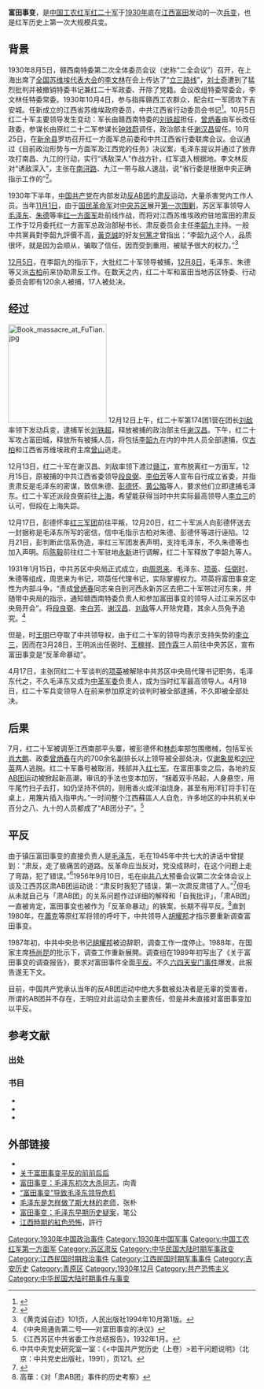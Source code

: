 '''富田事变'''，是[[中国工农红军|中国工农红军]][[红二十军|红二十军]]于[[1930年|1930年]]底在[[江西|江西]][[富田镇|富田]]发动的一次[[兵变|兵变]]，也是红军历史上第一次大规模兵变。

==背景==
1930年8月5日，赣西南特委第二次全体委员会议（史称“二全会议”）召开，在上海出席了[[全国苏维埃代表大会|全国苏维埃代表大会]]的[[李文林|李文林]]在会上传达了“[[立三路线|立三路线]]”，[[刘士奇|刘士奇]]遭到了猛烈批判并被撤销特委书记兼红二十军政委、开除了党籍。会议改组特委常委会，李文林任特委常委。1930年10月4日，参与指挥赣西工农群众，配合红一军团攻下吉安城。任新成立的江西省苏维埃政府委员，中共江西省行动委员会书记<ref>{{Cite book|title=红军人物志|last=王健英著|first=|publisher=北京：[[解放军出版社|解放军出版社]]|year=1988.11|isbn=7-5065-0446-4|location=|pages=249}}</ref>。10月5日红二十军主要领导发生变动：军长由赣西南特委的[[刘铁超|刘铁超]]担任，[[曾炳春|曾炳春]]由军长改任政委，参谋长由原红二十二军参谋长[[钟效蔚|钟效蔚]]调任，政治部主任[[谢汉昌|谢汉昌]]留任。10月25日，在[[新余县|新余县]]罗坊召开红一方面军总前委和中共江西省行委联席会议。会议通过《目前政治形势与一方面军及江西党的任务》决议案，毛泽东提议并通过了放弃攻打南昌、九江的行动，实行“诱敌深人”作战方针，红军退入根据地。李文林反对“诱敌深入”，主张在[[南浔路|南浔路]]、九江一带与敌人速战，说“省行委是根据中央正确指示工作的”<ref name=as>{{Cite book|title=江西省志人物志|last=《江西省志人物志》编纂委员会编|first=|publisher=北京：[[方志出版社|方志出版社]]|year=2007.12|isbn=978-7-80238-228-2|location=|pages=466-467}}</ref>。

1930年下半年，[[中国共产党|中国共产党]]在内部发动[[反AB团|反AB团]]的[[肃反|肃反]]运动，大量杀害党内工作人员。当年[[11月1日|11月1日]]，由于[[国民革命军|国民革命军]]对[[中央苏区|中央苏区]]展开[[中国共产党第一次反围剿战争|第一次围剿]]，苏区军事领导人[[毛泽东|毛泽东]]、[[朱德|朱德]]等率[[红一方面军|红一方面军]]赴前线作战，而将对江西苏维埃政府驻地富田的肃反工作于12月委托红一方面军总政治部秘书长、肃反委员会主任[[李韶九|李韶九]]主持。一般中共黨員對李韶九評價不高，[[黃克誠|黃克誠]]的好友[[何篤才|何篤才]]曾指出：“李韶九这个人，品质很坏，就是因为会顺从，骗取了信任，因而受到重用，被赋予很大的权力。”<ref>《黄克诚自述》101页，人民出版社1994年10月第1版。</ref>

[[12月5日|12月5日]]，在李韶九的指示下，大批红二十军领导被捕，[[12月8日|12月8日]]，毛泽东、朱德等又派[[古柏_(人名)|古柏]]前来协助肃反工作。在数天之内，红二十军和富田当地苏区特委、行动委员会即有120余人被捕，17人被处决。

==经过==
[[File:Book_massacre_at_FuTian.jpg|200px]]
12月12日上午，红二十军第174团1营在团长[[刘敌|刘敌]]率领下发动兵变，逮捕军长[[刘铁超|刘铁超]]，释放被捕的政治部主任[[谢汉昌|谢汉昌]]。下午，红二十军攻占富田城，释放所有被捕人员，将包括[[李韶九|李韶九]]在内的中共人员全部逮捕，仅[[古柏|古柏]]和江西省苏维埃政府主席[[曾山|曾山]]逃走。

12月13日，红二十军在谢汉昌、刘敌率领下渡过[[赣江|赣江]]，宣布脱离红一方面军，12月15日，原被捕的中共江西省委领导[[段良弼|段良弼]]、[[李伯芳|李伯芳]]等人宣布自行成立省委，并指责肃反是毛泽东的密谋，致信朱德、[[彭德怀|彭德怀]]、[[黄公略|黄公略]]等人，要求他们立即逮捕毛泽东。红二十军还派段良弼前往[[上海|上海]]，希望能获得当时中共实际最高领导人[[李立三|李立三]]的认可，但段在上海失踪。

12月17日，彭德怀率[[红三军团|红三军团]]前往平叛，12月20日，红二十军派人向彭德怀送去一封据称是毛泽东所写的密信，信中毛指示古柏对朱德、彭德怀等进行诬陷。12月21日，彭判断此信系伪造，率红三军团发表声明，支持毛泽东，不久朱德等也加入声明。后[[陈毅|陈毅]]前往红二十军驻地[[永新|永新]]进行调解，红二十军释放了李韶九等人。

1931年1月15日，中共苏区中央局正式成立，由[[周恩来|周恩来]]、毛泽东、[[项英|项英]]、[[任弼时|任弼时]]、朱德等组成，周恩来为书记，项英任代理书记，实际掌握权力。项英将富田事变定性为内部斗争，“责成[[曾炳春|曾炳春]]同志亲自到河西永新苏区去把二十军带过河东来，并随带中央局的指示，通知赣西南特委负责人和参加富田事变的领导人过江来苏区中央局开会”。将[[段良弼|段良弼]]、[[李白芳|李白芳]]、[[谢汉昌|谢汉昌]]、[[刘敌|刘敌]]等人开除党籍，其余人员免予追究。<ref>《中央局通告第二号——对富田事变的决议》</ref>

但是，时[[王明|王明]]已夺取了中共领导权，由于红二十军的领导均表示支持失势的[[李立三|李立三]]，因而在3月28日，王明派出任弼时、[[王稼祥|王稼祥]]、[[顾作霖|顾作霖]]三人前往中央苏区，宣布富田事变是“反革命暴动”。

4月17日，主张同红二十军谈判的[[项英|项英]]被解除中共苏区中央局代理书记职务，毛泽东代之，不久毛泽东又成为[[中革军委|中革军委]]负责人，成为当时红军最高领导人。4月18日，红二十军兵变领导人在前来参加原定的谈判时被全部逮捕，不久即被全部处决。

== 后果 ==
7月，红二十军被调至江西南部平头寨，被彭德怀和[[林彪|林彪]]率部包围缴械，包括军长[[肖大鹏|肖大鹏]]、政委[[曾炳春|曾炳春]]在内的700余名副排长以上领导被全部处决，仅[[谢象晃|谢象晃]]和[[刘守英|刘守英]]两人逃脱。红二十军番号被取消，残部并入[[红七军|红七军]]。在富田事变之后，各地的反[[AB团|AB团]]运动被掀起新高潮，审讯的手法也变本加厉，“捆着双手吊起，人身悬空，用牛尾竹扫子去打，如仍坚持不供的，则用香火或洋油烧身，甚至有用洋钉将手钉在桌上，用篾片插入指甲内。”一时间整个江西蘇區人人自危，许多地区的中共机关中百分之八、九十的人员都成了“AB团分子”。<ref>《江西苏区中共省委工作总结报告》，1932年1月。</ref>

== 平反 ==
由于镇压富田事变的直接负责人是[[毛泽东|毛泽东]]，毛在1945年中共七大的讲话中曾提到：“肃反，走了极痛苦的道路。反革命应当反对，党没成熟时，在这个问题上走了弯路，犯了错误。”<ref>中共中央党史研究室一室：《<中国共产党历史（上卷）>若干问题说明》（北京：中共党史出版社，1991），页121。</ref>1956年9月10日，毛在[[中共八大|中共八大]]预备会议第二次全体会议上谈及江西苏区肃AB团运动说：“肃反时我犯了错误，第一次肃反肃错了人。”<ref>{{cite book|title=《党的文献》|date=1991年第3期|page=第7页}}</ref>但毛从未就自己与「肃AB团」的关系问题作过详细的解释和「自我批评」，「肃AB团」一直被肯定，富田事变也被作为「反革命暴动」的铁案，长期不得平反。<ref>高華：《对「肃AB团」事件的历史考察》</ref>直到1980年，在[[蕭克|蕭克]]等原红军将领的呼吁下，中共领导人[[胡耀邦|胡耀邦]]才指示要重新调查富田事变。

1987年初，中共中央总书记[[胡耀邦|胡耀邦]]被迫辞职，调查工作一度停止。1988年，在国家主席[[杨尚昆|杨尚昆]]的批示下，调查工作重新展開。调查组在1989年初写出了《关于富田事变的调查报告》，要求对富田事件全面[[平反|平反]]。不久[[六四天安门事件|六四天安门事件]]爆发，此报告遂无下文。

目前，中国共产党承认当年的反AB团运动中绝大多数被处决者是无辜的受害者，所谓的AB团并不存在，王明应对此运动负主要责任，但是并未直接对富田事变加以平反。

==参考文献==
===出处===
<div class="references-small">
<references />
</div>

===书目===
<div class="references-small">
* {{cite book|title=《紅太陽是怎樣升起的——延安整風運動的來龍去脈》|author=高華}}
* {{cite book|title=《AB团与富田事变始末》|author=戴向青、罗惠兰|publisher=河南人民出版社|date=1994年6月}}
* {{cite book|title=《中共富田事變真相》|author=鄭學稼}}
</div>

== 外部链接 ==
* {{cite book|url=http://www.xiaoshuo.com/book/00158970.html|title=《历史选择了毛泽东》|author=叶永烈|deadurl=yes|archiveurl=https://web.archive.org/web/20081122163855/http://www.xiaoshuo.com/book/00158970.html|archivedate=2008年11月22日|df=|access-date=2010年8月11日}}
* [http://www.gmw.cn/content/2005-01/28/content_173233.htm 关于富田事变平反的前前后后]{{Wayback|url=http://www.gmw.cn/content/2005-01/28/content_173233.htm |date=20070527214055 }}
* [http://www.xinmiao.com.hk/0004/cr03-0006T.htm 富田事变：毛泽东初次大杀同志]{{Dead link|date=2018年5月 |bot=InternetArchiveBot |fix-attempted=no }}，向青
* [http://mil.news.sohu.com/20060906/n245198622.shtml “富田事变”导致毛泽东领导危机]{{Wayback|url=http://mil.news.sohu.com/20060906/n245198622.shtml |date=20120507150220 }}
* [http://www.epochtimes.com/gb/6/9/10/n1449669.htm 毛泽东是怎样做了斯大林的老师]{{Wayback|url=http://www.epochtimes.com/gb/6/9/10/n1449669.htm |date=20190816045724 }}，张朴
* [http://dmgy518.blog.hexun.com/2349245_d.html 富田事变：毛泽东早期历史疑案]{{Wayback|url=http://dmgy518.blog.hexun.com/2349245_d.html |date=20060302104801 }}，笔公
* [https://web.archive.org/web/20091006062951/http://www.open.com.hk/2006_12p32.htm 江西時期的紅色恐怖]，許行

{{中国共产党政治运动}}
{{毛泽东}}
{{DEFAULTSORT:F}}
[[Category:1930年中国政治事件|Category:1930年中国政治事件]]
[[Category:1930年中国军事|Category:1930年中国军事]]
[[Category:中国工农红军第一方面军|Category:中国工农红军第一方面军]]
[[Category:苏区肃反|Category:苏区肃反]]
[[Category:中华民国大陆时期军事政变|Category:中华民国大陆时期军事政变]]
[[Category:江西民国时期政治事件|Category:江西民国时期政治事件]]
[[Category:江西民国时期军事事件|Category:江西民国时期军事事件]]
[[Category:吉安历史|Category:吉安历史]]
[[Category:青原区|Category:青原区]]
[[Category:1930年12月|Category:1930年12月]]
[[Category:共产恐怖主义|Category:共产恐怖主义]]
[[Category:中华民国大陆时期事件与事变|Category:中华民国大陆时期事件与事变]]